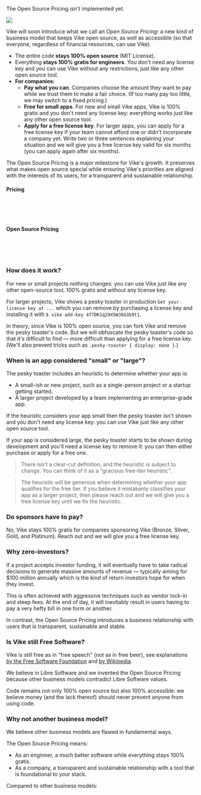 
<Construction>The Open Source Pricing isn't implemented yet.</Construction>

<div style={{ display: 'flex', justifyContent: 'center', marginTop: 37, marginBottom: 30}}>
  <img src={OpenSourcePricingIllustration} style={{ maxWidth: '100%' }} />
</div>

Vike will soon introduce what we call an *Open Source Pricing*: a new kind of business model that keeps Vike open source, as well as accessible (so that everyone, regardless of financial resources, can use Vike).

- The entire code **stays 100% open source** (MIT License).
- Everything **stays 100% gratis for engineers**. You don't need any license key and you can use Vike without any restrictions, just like any other open source tool.
- **For companies:**
  - **Pay what you can**. Companies choose the amount they want to pay while we trust them to make a fair choice. (If too many pay too little, we may switch to a fixed pricing.)
  - **Free for small apps**. For new and small Vike apps, Vike is 100% gratis and you don't need any license key: everything works just like any other open source tool.
  - **Apply for a free license key**.  For larger apps, you can apply for a free license key if your team cannot afford one or didn't incorporate a company yet. Write two or three sentences explaining your situation and we will give you a free license key valid for six months (you can apply again after six months).

The Open Source Pricing is a major milestone for Vike's growth. It preserves what makes open source special while ensuring Vike's priorities are aligned with the interests of its users, for a transparent and sustainable relationship.


#### Pricing

<Link doNotInferSectionTitle href="#how-does-it-work" /><br/>
<Link doNotInferSectionTitle href="#when-is-an-app-considered-small-or-large" /><br/>
<Link doNotInferSectionTitle href="#do-sponsors-have-to-pay" /><br/>

#### Open Source Pricing

<Link doNotInferSectionTitle href="#why-zero-investors" /><br/>
<Link doNotInferSectionTitle href="#is-vike-still-free-software" /><br/>
<Link doNotInferSectionTitle href="#why-not-another-business-model" /><br/>

### How does it work?

For new or small projects nothing changes: you can use Vike just like any other open-source tool, 100% gratis and without any license key.

For larger projects, Vike shows a pesky toaster in production `Get your license key at ...` which you can remove by purchasing a license key and installing it with `$ vike add-key 4f7DK1q29X5WJ6G3b9t1`.

In theory, since Vike is 100% open source, you can fork Vike and remove the pesky toaster's code. But we will obfuscate the pesky toaster's code so that it's difficult to find &mdash; more difficult than applying for a free license key. (We'll also prevent tricks such as `.pesky-toaster { display: none }`.)


### When is an app considered "small" or "large"?

The pesky toaster includes an heuristic to determine whether your app is:
 - A small-ish or new project, such as a single-person project or a startup getting started.
 - A larger project developed by a team implementing an enterprise-grade app.

If the heuristic considers your app small then the pesky toaster isn't shown and you don't need any license key: you can use Vike just like any other open source tool.

If your app is considered large, the pesky toaster starts to be shown during development and you'll need a license key to remove it: you can then either purchase or apply for a free one.

> There isn't a clear-cut definition, and the heuristic is subject to change. You can think of it as a "gracious free-tier heuristic".

> The heuristic will be generous when determining whether your app qualifies for the free tier. If you believe it mistakenly classifies your app as a larger project, then please reach out and we will give you a free license key until we fix the heuristic.


### Do sponsors have to pay?

No, Vike stays 100% gratis for companies sponsoring Vike (Bronze, Silver, Gold, and Platinum). Reach out and we will give you a free license key.


### Why zero-investors?

If a project accepts investor funding, it will eventually have to take radical decisions to generate massive amounts of revenue — typically aiming for $100 million annually which is the kind of return investors hope for when they invest.

This is often achieved with aggressive techniques such as vendor lock-in and steep fees. At the end of day, it will inevitably result in users having to pay a very hefty bill in one form or another.

In contrast, the Open Source Pricing introduces a business relationship with users that is transparent, sustainable and stable.


### Is Vike still Free Software?

Vike is still free as in "free speech" (not as in free beer), see explanations [by the Free Software Foundation](https://www.gnu.org/philosophy/free-sw.en.html) and [by Wikipedia](https://en.wikipedia.org/wiki/Free_software).

We believe in Libre Software and we invented the Open Source Pricing because <Link doNotInferSectionTitle href="#why-not-another-business-model" >other business models contradict Libre Software values</Link>.

Code remains not only 100% open source but also 100% accessible: we believe money (and the lack thereof) should never prevent anyone from using code.



### Why not another business model?

We believe other business models are flawed in fundamental ways.

The Open Source Pricing means:
- As an enginner, a much better software while everything stays 100% gratis.
- As a company, a transparent and sustainable relationship with a tool that is foundational to your stack.

Compared to other business models:

<StateOfTheArt />

